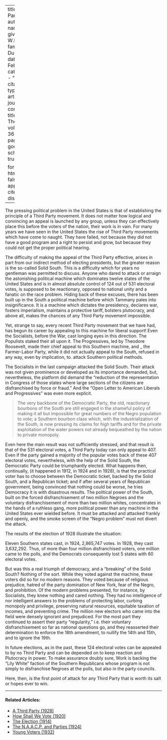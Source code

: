 
---
title: 'Third Party'
author:
  - name:
      given: W.E.B.
      family: Du Bois
date: Feb. 1929
categories: 
  - ""
citation: 
  type: article-journal
  container-title: The Crisis
  volume: 36
  issue: 2
  page: 58
google-scholar: true

format:
  html:
    toc: false
    appendix-cite-as: display
---



The pressing political problem in the United States is that of establishing the principle of a Third Party movement. It does not matter how logical and convincing an appeal is launched by any group, unless they can effectively place this before the voters of the nation, their work is in vain. For many years we have seen in the United States the rise of Third Party movements which have come to naught. They have failed, not because they did not have a good program and a right to persist and grow, but because they could not get the proper political hearing. 

The difficulty of making the appeal of the Third Party effective, arises in part from our indirect method of electing presidents, but the greater reason is the so-called Solid South. This is a difficulty which for years no gentleman was permitted to discuss. Anyone who dared to attack or arraign the astonishing political machine which dominates twelve states of the United States and is in almost absolute control of 124 out of 531 electoral votes, is supposed to be reactionary, opposed to national unity and a fanatic on the race problem. Hiding back of these excuses, there has been built up in the South a political machine before which Tammany pales into insignificance. It is a machine which dictates the presidency, declares war, fosters imperialism, maintains a protective tariff, bolsters plutocracy, and above all, makes the chances of any Third Party movement impossible. 

Yet, strange to say, every recent Third Party movement that we have had, has begun its career by appealing to this machine for liberal support!  Even the Socialists, before the War, cast longing eyes in this direction. The Populists staked their all upon it. The Progressives, led by Theodore Roosevelt, made their chief appeal to this Southern machine, and _ the Farmer-Labor Party, while it did not actually appeal to the South, refused in any way, even by implication, to. attack Southern political methods. 

The Socialists in the last campaign attacked the Solid South. Their attack was not given prominence or developed as its importance demanded, but, nevertheless, the platform did demand the "reduction of the representation in Congress of those states where large sections of the citizens are disfranchised by force or fraud." And the "Open Letter to American Liberals and Progressives" was even more explicit. 

> The very backbone of the Democratic Party, the old, reactionary bourbons of the South are still engaged in the shameful policy of making it all but impossible for great numbers of the Negro population to vote; a Southern bourbon class which, with the industrialization of the South, is now pressing its claims for high tariffs and for the private exploitation of the water powers not already bequeathed by the nation to private monopoly.

Even here the main result was not sufficiently stressed, and that result is that of the 531 electoral votes, a Third Party today can only appeal to 407. Even if the party gained a majority of the popular votes back of these 407 electoral votes, nevertheless, with the help of the Solid South, the Democratic Party could be triumphantly elected. What happens then, continually, (it happened in 1912, in 1924 and in 1928), is that the practical voter has to choose between the Democratic ticket, backed by the Solid South, and a Republican ticket; and if after several years of Republican government, being convinced that nothing could be worse, he tries Democracy it is with disastrous results. The political power of the South, built on the forced disfranchisement of two million Negroes and the voluntary disfranchisement of more than two million whites, concentrates in the hands of a ruthless gang, more political power than any machine in the United States ever wielded before. It must be attacked and attacked frankly and openly, and the smoke screen of the "Negro problem" must not divert the attack. 

The results of the election of 1928 illustrate the situation: 

Eleven Southern states cast, in 1924, 2,865,747 votes. In 1928, they cast 3,632,292. Thus, of more than four million disfranchised voters, one million came to the polls, and the Democrats consequently lost 5 states with 60 electoral votes. 

But was this a real triumph of democracy, and a "breaking" of the Solid South? Nothing of the sort. While they voted against the machine, these voters did so for no modern reasons. They voted because of religious prejudice, hatred of the party domination of New York, fear of the Negro, and prohibition. Of the modern problems presented, for instance, by Socialists, they knew nothing and cared nothing. They had no intelligence of nor intelligent answers to the problems of protecting labor, curbing monopoly and privilege, preserving natural resources, equitable taxation of incomes, and preventing crime. The million new electors who came into the field were densely ignorant and prejudiced. For the most part they continued to assert their party "regularity," i.e. their voluntary disfranchisement so far as national questions go, and they reasserted their determination to enforce the 18th amendment, to nullify the 14th and 15th, and to ignore the 19th. 

In future elections, as in the past, these 124 electoral votes can be appealed to by no Third Party and can be depended on to keep reaction and Plutocracy in power. To make assurance doubly sure, Work is backing the "Lily White" faction of the Southern Republicans whose program is not simply to disfranchise Negroes at the polls, but also in the party councils. 

Here, then, is the first point of attack for any Third Party that is worth its salt or hopes ever to win. 

<!-- Similar articles start here -->
<div  class="clear-wrap"></div>
<hr>
#### Related Articles:

* [A Third Party (1928)](/Volumes/35/11/third_party.html)
* [How Shall We Vote (1920)](/Volumes/20/05/how_shall_we_vote.html)
* [The Election (1914)](/Volumes/09/02/election.html)
* [The N.A.A.C.P. and Parties (1924)](/Volumes/28/05/naacp_and_parties.html)
* [Young Voters (1932)](/Volumes/39/09/young_voters.html)

<!-- Similar articles end here -->